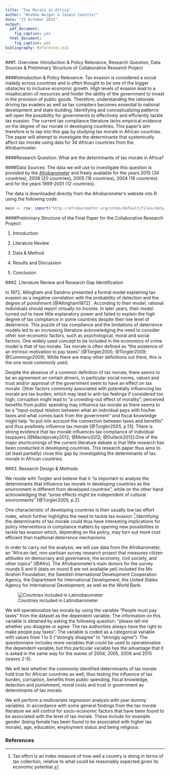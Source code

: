 ```yaml
---
title: "Tax Morale in Africa"
author: "Wiebke Weiger & Jasmin Cantzler"
date: "23 October 2015"
output:
  pdf_document:
    fig_caption: yes
  html_document:
    fig_caption: yes
bibliography: References.bib
---
```


###1. Overview: Introduction & Policy Relevance, Research Question, Data Sources & Preliminary Structure of Collaborative Research Project

####Introduction & Policy Relevance:
Tax evasion is considered a social malady across countries and is often thought to be one of the bigger obstacles to inclusive economic growth. High levels of evasion lead to a misallocation of resources and hinder the ability of the government to invest in the provision of public goods. Therefore, understanding the rationale driving tax evaders as well as tax compliers becomes essential to national development and state-building. Identifying and conceptualizing patterns will open the possibility for governments to effectively and efficiently tackle tax evasion. The current tax compliance literature lacks empirical evidence on the degree of tax morale in developing countries. This paper's aim therefore is to tap into this gap by studying tax morale in African countries. The paper will attempt to investigate the determinants that systemically affect tax morale using data for 34 African countries from the Afrobarmoeter.

####Research Question:
What are the determinants of tax morale in Africa?

####Data Sources:
The data we will use to investigate this question is provided by the [Afrobarometer](http://www.afrobarometer.org/) and freely available for the years 2015 (34 countries), 2008 (20 countries), 2005 (18 countries), 2004 (16 countries) and for the years 1999-2001 (12 countries).

The data is downloaded directly from the Afrobarometer's website into R using the following code:

```r
main <- rio::import("http://afrobarometer.org/sites/default/files/data/round-5/merged_r5_data_0.sav")
```

####Preliminary Structure of the Final Paper for the Collaborative Research Project:

1. Introduction

2. Literature Review

3. Data & Method

4. Results and Discussion

5. Conclusion

###2. Literature Review and Research Gap Identification

In 1972, Allingham and Sandmo presented a formal model explaining tax evasion as a negative correlation with the probability of detection and the degree of punishment [@Allingham1972] . According to their model, rational individuals should report virtually no income. In later years, their model turned out to have little explanatory power and failed to explain the high degree of tax compliance in some countries despite their low level of deterrence. This puzzle of tax compliance and the limitations of deterrence models led to an increasing literature acknowledging the need to consider other non-economic factors, such as psychological, moral and social factors. One widely used concept to be included in the economics of crime model is that of tax morale. Tax morale is often defined as "the existence of an intrinsic motivation to pay taxes" [@Torgler2005; @Torgler2009; @Cummings2009]. While there are many other definitions out there, this is the one most commonly used. 

Despite the absence of a common definition of tax morale, there seems to be an agreement on certain drivers, in particular social norms, values and trust and/or approval of the government seem to have an effect on tax morale. Other factors commonly associated with potentially influencing tax morale are tax burden, which may lead to anti-tax feelings if considered too high; corruption might lead to "a crowding-out effect of morality"; perceived benefits from public spending may influence tax morale as there seems to be a "input-output relation between what an individual pays with his/her taxes and what comes back from the government" and fiscal knowledge might help "to put into account the connection between taxes and benefits" and thus positively influence tax morale [@Torgler2005, p.13]. There is strong evidence that tax morale influences tax compliance of individual taxpayers [@Maciejovsky2012; @Molero2012; @Dulleck2012].One of the major shortcomings of the current literature debate is that little research has been conducted in developing countries. This research paper thus aims to (at least partially) close this gap by investigating the determinants of tax morale in African countries. 

###3. Research Design & Methods

We reside with Torgler and believe that it "is important to analyse the determinants that influence tax morale in developing countries as the environment is different from developed countries", while on the other hand acknowledging that "some effects might be independent of cultural environments" [@Torgler2005, p.2].

One characteristic of developing countries is their usually low tax effort index, which further highlights the need to tackle tax evasion [^1].Identifying the determinants of tax morale could thus have interesting implications for policy interventions in compliance matters by opening new possibilities to tackle tax evasion which, depending on the policy, may turn out more cost efficient than tradtional deterrence mechanisms. 

In order to carry out the analysis, we will use data from the Afrobarometer, an "African-led, non-partisan survey research project that measures citizen attitudes on democracy and governance, the economy, civil society, and other topics" [@Afro]. The Afrobarometer's main donors for the survey rounds 5 and 6 (data on round 6 are not available yet) included the Mo Ibrahim Foundation, the Swedish International Development Cooperation Agency, the Department for International Development, the United States Agency for International Development, as well as the World Bank. 

![Countries included in Latinobarometer](Map.png) 

We will operationalize tax morale by using the variable "People must pay taxes" from the dataset as the dependent variable. The information on this variable is obtained by asking the following question: "please tell me whether you disagree or agree: The tax authorities always have the right to make people pay taxes". The variable is coded as a categorical variable with values from 1 to 5 ("strongly disagree" to "strongly agree"). The questionnaire includes more variables that could be used to operationalize the dependent variable, but this particular variable has the advantage that it is asked in the same way for the waves of 2004, 2005, 2008 and 2015 (waves 2-5). 

We will test whether the commonly identified determinants of tax morale hold true for African countries as well; thus testing the influence of tax burden, corruption, benefits from public spending, fiscal knowledge, detection and punishment, moral costs and trust in government as determinants of tax morale. 

We will perform a multivariate regression analysis with year dummy variables. In accordance with some general findings from the tax morale literature we will control for socio-economic factors that have been found to be associated with the level of tax morale. These include for example gender (being female has been found to be associated with higher tax morale), age, education, employment status and being religious.

### References

[^1]: Tax effort is an index measure of how well a country is doing in terms of tax collection, relative to what could be reasonably expected given its economic potential.
